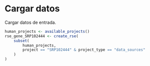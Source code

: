 # Cargar datos
Cargar datos de entrada.
```r
human_projects <- available_projects()
rse_gene_SRP102444 <- create_rse(
    subset(
        human_projects,
        project == "SRP102444" & project_type == "data_sources"
    )
)
```
